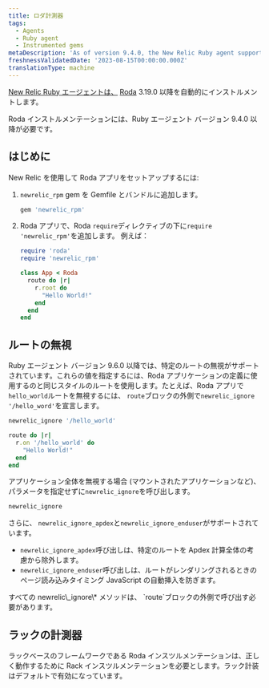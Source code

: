 ```yaml
---
title: ロダ計測器
tags:
  - Agents
  - Ruby agent
  - Instrumented gems
metaDescription: 'As of version 9.4.0, the New Relic Ruby agent supports Roda 3.19.0 or higher.'
freshnessValidatedDate: '2023-08-15T00:00:00.000Z'
translationType: machine
---
```


[New Relic Ruby エージェントは、](/docs/agents/ruby-agent/getting-started/new-relic-ruby) [Roda](https://roda.jeremyevans.net/) 3.19.0 以降を自動的にインストルメントします。

<Callout variant="important">
  Roda インストルメンテーションには、Ruby エージェント バージョン 9.4.0 以降が必要です。
</Callout>

## はじめに

New Relic を使用して Roda アプリをセットアップするには:

1. `newrelic_rpm` gem を Gemfile とバンドルに追加します。

   ```ruby
   gem 'newrelic_rpm'
   ```

2. Roda アプリで、Roda `require`ディレクティブの下に`require 'newrelic_rpm'`を追加します。 例えば：

   ```ruby
   require 'roda'
   require 'newrelic_rpm'

   class App < Roda
     route do |r|
       r.root do
         "Hello World!"
       end
     end
   end
   ```

## ルートの無視

Ruby エージェント バージョン 9.6.0 以降では、特定のルートの無視がサポートされています。これらの値を指定するには、Roda アプリケーションの定義に使用するのと同じスタイルのルートを使用します。たとえば、Roda アプリで`hello_world`ルートを無視するには、 `route`ブロックの外側で`newrelic_ignore '/hello_word'`を宣言します。

```ruby
newrelic_ignore '/hello_world'

route do |r|
  r.on '/hello_world' do
    "Hello World!"
  end
end
```

アプリケーション全体を無視する場合 (マウントされたアプリケーションなど)、パラメータを指定せずに`newrelic_ignore`を呼び出します。

```ruby
newrelic_ignore
```

さらに、 `newrelic_ignore_apdex`と`newrelic_ignore_enduser`がサポートされています。

* `newrelic_ignore_apdex`呼び出しは、特定のルートを Apdex 計算全体の考慮から除外します。
* `newrelic_ignore_enduser`呼び出しは、ルートがレンダリングされるときのページ読み込みタイミング JavaScript の自動挿入を防ぎます。

<Callout variant="important">
  すべての newrelic\_ignore\* メソッドは、 `route`ブロックの外側で呼び出す必要があります。
</Callout>

## ラックの計測器

ラックベースのフレームワークである Roda インスツルメンテーションは、正しく動作するために Rack インスツルメンテーションを必要とします。ラック計装はデフォルトで有効になっています。